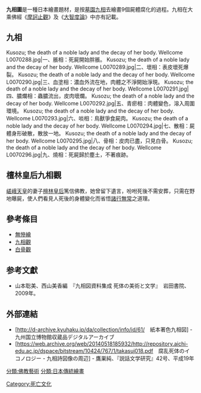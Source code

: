 {{佛教}}
'''九相圖'''是一種日本繪畫題材，是按[[墓園九相|墓園九相]]去繪畫9個屍體腐化的過程。九相在大乘佛經《[[摩訶止觀|摩訶止觀]]》及《[[大智度論|大智度論]]》中亦有記載。

==九相==
<gallery>
Kusozu; the death of a noble lady and the decay of her body. Wellcome L0070288.jpg|一、脹相：死屍開始胖脹。
Kusozu; the death of a noble lady and the decay of her body. Wellcome L0070289.jpg|二、壞相：表皮壞死爆裂。
Kusozu; the death of a noble lady and the decay of her body. Wellcome L0070290.jpg|三、血塗相：濃血外流在地，肉體之不淨開始淨現。
Kusozu; the death of a noble lady and the decay of her body. Wellcome L0070291.jpg|四、膿爛相：蟲膿流出，皮肉壞爛。
Kusozu; the death of a noble lady and the decay of her body. Wellcome L0070292.jpg|五、青瘀相：肉體變色，溶入周圍環境。
Kusozu; the death of a noble lady and the decay of her body. Wellcome L0070293.jpg|六、啖相：鳥獸爭食屍肉。
Kusozu; the death of a noble lady and the decay of her body. Wellcome L0070294.jpg|七、散相：屍體身形破散，散放一地。
Kusozu; the death of a noble lady and the decay of her body. Wellcome L0070295.jpg|八、骨相：皮肉已盡，只見白骨。
Kusozu; the death of a noble lady and the decay of her body. Wellcome L0070296.jpg|九、燒相：死屍歸於塵土，不著痕跡。
</gallery>

==檀林皇后九相觀==
{{main|檀林皇后九相觀}}

[[嵯峨天皇|嵯峨天皇]]的妻子[[檀林皇后|檀林皇后]]篤信佛教，她曾留下遺言，吩咐死後不需安葬，只需在野地曝屍，使人們看見人死後的身體變化而省悟[[諸行無常|諸行無常]]之道理。

==參考條目==
*[[無慘繪|無慘繪]]
*[[九相觀|九相觀]]
*[[白骨觀|白骨觀]]

== 参考文獻 ==
* 山本聡美、西山美香編　『九相図資料集成 死体の美術と文学』　岩田書院、2009年。

==外部連結==
*[http://d-archive.kyuhaku.jp/da/collection/info/id/61/　紙本著色九相図]{{Wayback|url=http://d-archive.kyuhaku.jp/da/collection/info/id/61/ |date=20130913211001 }} - 九州国立博物館収蔵品デジタルアーカイブ
*[https://web.archive.org/web/20140518185932/http://repository.aichi-edu.ac.jp/dspace/bitstream/10424/767/1/takasuj018.pdf　腐乱死体のイコノロジー - 九相詩図像の周辺] - 鷹巣純、『説話文学研究』42号、平成19年

[[分類:佛教藝術|分類:佛教藝術]]
[[分類:日本傳統繪畫|分類:日本傳統繪畫]]
[[Category:死亡文化|Category:死亡文化]]